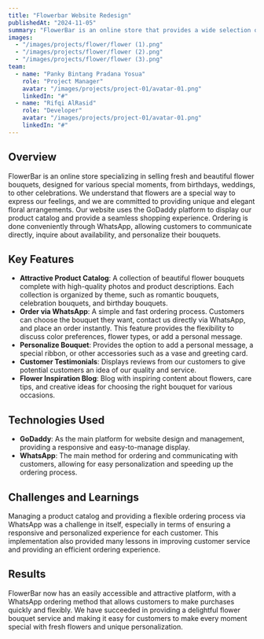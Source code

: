 ```yaml
---
title: "Flowerbar Website Redesign"
publishedAt: "2024-11-05"
summary: "FlowerBar is an online store that provides a wide selection of fresh flower bouquets for various special occasions. With a variety of designs and easy ordering services via WhatsApp, we are here to make your moments more memorable."
images:
  - "/images/projects/flower/flower (1).png"
  - "/images/projects/flower/flower (2).png"
  - "/images/projects/flower/flower (3).png"
team:
  - name: "Panky Bintang Pradana Yosua"
    role: "Project Manager"
    avatar: "/images/projects/project-01/avatar-01.png"
    linkedIn: "#"
  - name: "Rifqi AlRasid"
    role: "Developer"
    avatar: "/images/projects/project-01/avatar-01.png"
    linkedIn: "#"
---
```


## Overview

FlowerBar is an online store specializing in selling fresh and beautiful flower bouquets, designed for various special moments, from birthdays, weddings, to other celebrations. We understand that flowers are a special way to express our feelings, and we are committed to providing unique and elegant floral arrangements. Our website uses the GoDaddy platform to display our product catalog and provide a seamless shopping experience. Ordering is done conveniently through WhatsApp, allowing customers to communicate directly, inquire about availability, and personalize their bouquets.

## Key Features

- **Attractive Product Catalog**: A collection of beautiful flower bouquets complete with high-quality photos and product descriptions. Each collection is organized by theme, such as romantic bouquets, celebration bouquets, and birthday bouquets.
- **Order via WhatsApp**: A simple and fast ordering process. Customers can choose the bouquet they want, contact us directly via WhatsApp, and place an order instantly. This feature provides the flexibility to discuss color preferences, flower types, or add a personal message.
- **Personalize Bouquet**: Provides the option to add a personal message, a special ribbon, or other accessories such as a vase and greeting card.
- **Customer Testimonials**: Displays reviews from our customers to give potential customers an idea of our quality and service.
- **Flower Inspiration Blog**: Blog with inspiring content about flowers, care tips, and creative ideas for choosing the right bouquet for various occasions.

## Technologies Used

- **GoDaddy**: As the main platform for website design and management, providing a responsive and easy-to-manage display.
- **WhatsApp**: The main method for ordering and communicating with customers, allowing for easy personalization and speeding up the ordering process.

## Challenges and Learnings

Managing a product catalog and providing a flexible ordering process via WhatsApp was a challenge in itself, especially in terms of ensuring a responsive and personalized experience for each customer. This implementation also provided many lessons in improving customer service and providing an efficient ordering experience.

## Results

FlowerBar now has an easily accessible and attractive platform, with a WhatsApp ordering method that allows customers to make purchases quickly and flexibly. We have succeeded in providing a delightful flower bouquet service and making it easy for customers to make every moment special with fresh flowers and unique personalization.
